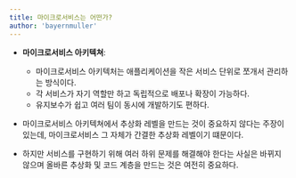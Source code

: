 ```yaml
---
title: 마이크로서비스는 어떤가?
author: 'bayernmuller'
---
```


* **마이크로서비스 아키텍쳐**:
    * 마이크로서비스 아키텍처는 애플리케이션을 작은 서비스 단위로 쪼개서 관리하는 방식이다. 
    * 각 서비스가 자기 역할만 하고 독립적으로 배포나 확장이 가능하다.
    * 유지보수가 쉽고 여러 팀이 동시에 개발하기도 편하다.

* 마이크로서비스 아키텍쳐에서 추상화 레벨을 만드는 것이 중요하지 않다는 주장이 있는데, 마이크로서비스 그 자체가 간결한 추상화 레벨이기 떄문이다.
* 하지만 서비스를 구현하기 위해 여러 하위 문제를 해결해야 한다는 사실은 바뀌지 않으며 올바른 추상화 및 코드 계층을 만드는 것은 여전히 중요하다.
